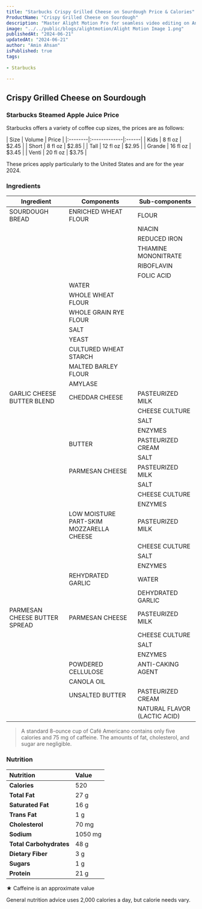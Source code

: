 ```yaml
---
title: "Starbucks Crispy Grilled Cheese on Sourdough Price & Calories"
ProductName: "Crispy Grilled Cheese on Sourdough" 
description: "Master Alight Motion Pro for seamless video editing on Android, iOS, and Tablets with our ultimate guide, unlocking advanced features and elevating your skills in 2024!"
image: "../../public/blogs/alightmotion/Alight Motion Image 1.png"
publishedAt: "2024-06-21"
updatedAt: "2024-06-21"
author: "Amin Ahsan"
isPublished: true
tags:
 
- Starbucks
      
---
```


 
## Crispy Grilled Cheese on Sourdough 

### Starbucks Steamed Apple Juice Price

Starbucks offers a variety of coffee cup sizes, the prices are as follows:

<div style={{width:"300px"}}>
| Size    | Volume       | Price |
|:--------|:-------------|:------|
| Kids    | 8 fl oz      | $2.45 |
| Short   | 8 fl oz      | $2.85 |
| Tall    | 12 fl oz     | $2.95 |
| Grande  | 16 fl oz     | $3.45 |
| Venti   | 20 fl oz     | $3.75 |
</div>

These prices apply particularly to the United States and are for the year 2024.

### Ingredients
  | Ingredient               | Components                         | Sub-components                         |
|--------------------------|------------------------------------|----------------------------------------|
| SOURDOUGH BREAD          | ENRICHED WHEAT FLOUR               | FLOUR                                  |
|                          |                                    | NIACIN                                 |
|                          |                                    | REDUCED IRON                           |
|                          |                                    | THIAMINE MONONITRATE                   |
|                          |                                    | RIBOFLAVIN                             |
|                          |                                    | FOLIC ACID                             |
|                          | WATER                              |                                        |
|                          | WHOLE WHEAT FLOUR                  |                                        |
|                          | WHOLE GRAIN RYE FLOUR              |                                        |
|                          | SALT                               |                                        |
|                          | YEAST                              |                                        |
|                          | CULTURED WHEAT STARCH              |                                        |
|                          | MALTED BARLEY FLOUR                |                                        |
|                          | AMYLASE                            |                                        |
| GARLIC CHEESE BUTTER BLEND| CHEDDAR CHEESE                    | PASTEURIZED MILK                       |
|                          |                                    | CHEESE CULTURE                         |
|                          |                                    | SALT                                   |
|                          |                                    | ENZYMES                                |
|                          | BUTTER                             | PASTEURIZED CREAM                      |
|                          |                                    | SALT                                   |
|                          | PARMESAN CHEESE                    | PASTEURIZED MILK                       |
|                          |                                    | SALT                                   |
|                          |                                    | CHEESE CULTURE                         |
|                          |                                    | ENZYMES                                |
|                          | LOW MOISTURE PART-SKIM MOZZARELLA CHEESE | PASTEURIZED MILK                      |
|                          |                                    | CHEESE CULTURE                         |
|                          |                                    | SALT                                   |
|                          |                                    | ENZYMES                                |
|                          | REHYDRATED GARLIC                  | WATER                                  |
|                          |                                    | DEHYDRATED GARLIC                      |
| PARMESAN CHEESE BUTTER SPREAD| PARMESAN CHEESE               | PASTEURIZED MILK                       |
|                          |                                    | CHEESE CULTURE                         |
|                          |                                    | SALT                                   |
|                          |                                    | ENZYMES                                |
|                          | POWDERED CELLULOSE                 | ANTI-CAKING AGENT                      |
|                          | CANOLA OIL                         |                                        |
|                          | UNSALTED BUTTER                    | PASTEURIZED CREAM                      |
|                          |                                    | NATURAL FLAVOR (LACTIC ACID)           |

> A standard 8-ounce cup of Café Americano contains only five calories and 75 mg of caffeine. The amounts of fat, cholesterol, and sugar are negligible.

### Nutrition

| Nutrition            | Value       | 
|:---------------------|:-------------|
| **Calories**         | 520         |
| **Total Fat**        | 27 g        |
| **Saturated Fat**    | 16 g        |
| **Trans Fat**        | 1 g         |
| **Cholesterol**      | 70 mg       |
| **Sodium**           | 1050 mg     |
| **Total Carbohydrates** | 48 g     | 
| **Dietary Fiber**    | 3 g         |
| **Sugars**           | 1 g         |
| **Protein**          | 21 g        |


★ Caffeine is an approximate value

General nutrition advice uses 2,000 calories a day, but calorie needs vary. 